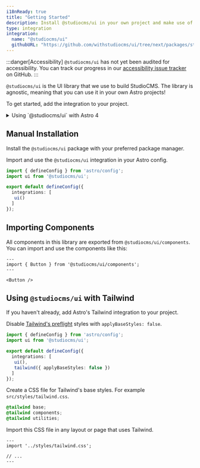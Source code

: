 ```yaml
---
i18nReady: true
title: "Getting Started"
description: Install @studiocms/ui in your own project and make use of our components!
type: integration
integration:
  name: "@studiocms/ui"
  githubURL: "https://github.com/withstudiocms/ui/tree/next/packages/studiocms_ui"
---
```



:::danger[Accessibility]
`@studiocms/ui` has not yet been audited for accessibility. You can track our progress in our [accessibility issue tracker](https://github.com/withstudiocms/ui/issues/19) on GitHub.
:::

`@studiocms/ui` is the UI library that we use to build StudioCMS. The library is agnostic, meaning that you can use it
in your own Astro projects! 

To get started, add the integration to your project.

<PackageManagers type="exec" pkg="astro add @studiocms/ui" />

<details>
<summary>Using `@studiocms/ui` with Astro 4</summary>

StudioCMS UI can be used in Astro 5 without any additional configuration. As for Astro v4, `@studiocms/ui` requires version `v4.5.0` or higher, with the 
`experimental.directRenderScript` flag turned on.
</details>

## Manual Installation

Install the `@studiocms/ui` package with your preferred package manager.

<PackageManagers type="add" pkg="@studiocms/ui" />

Import and use the `@studiocms/ui` integration in your Astro config.

```ts showLinenumbers title="astro.config.mjs" {2,6}
import { defineConfig } from 'astro/config';
import ui from '@studiocms/ui';

export default defineConfig({
  integrations: [
   ui()
  ]
});
```

## Importing Components

All components in this library are exported from `@studiocms/ui/components`. You can import and use the components like this:

```astro showLinenumbers title="ButtonExample.astro"
---
import { Button } from '@studiocms/ui/components';
---

<Button />
```

## Using `@studiocms/ui` with Tailwind

If you haven't already, add Astro's Tailwind integration to your project.

<PackageManagers type="exec" pkg="astro add tailwind" />

Disable [Tailwind's preflight](https://tailwindcss.com/docs/preflight) styles with `applyBaseStyles: false`.

```ts showLinenumbers title="astro.config.mjs" "applyBaseStyles: false"
import { defineConfig } from 'astro/config';
import ui from '@studiocms/ui';

export default defineConfig({
  integrations: [
   ui(),
   tailwind({ applyBaseStyles: false })
  ]
});
```

Create a CSS file for Tailwind's base styles. For example `src/styles/tailwind.css`.

```css showLinenumbers title="src/styles/tailwind.css"
@tailwind base;
@tailwind components;
@tailwind utilities;
```

Import this CSS file in any layout or page that uses Tailwind.

```astro showLinenumbers title="src/layouts/Base.astro"
---
import '../styles/tailwind.css';

// ...
---
```
